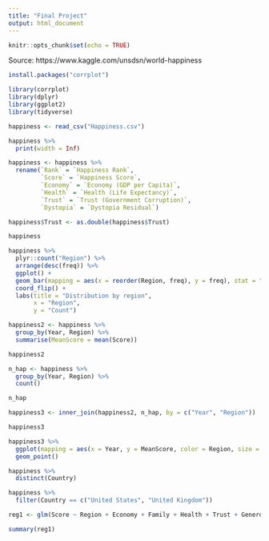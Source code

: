 ```yaml
---
title: "Final Project"
output: html_document
---
```


```r
knitr::opts_chunk$set(echo = TRUE)
```

Source: https://www.kaggle.com/unsdsn/world-happiness

```r
install.packages("corrplot")

library(corrplot)
library(dplyr)
library(ggplot2)
library(tidyverse)
```

```r
happiness <- read_csv("Happiness.csv")

happiness %>% 
  print(width = Inf)
```

```r
happiness <- happiness %>%
  rename(`Rank` = `Happiness Rank`,
         `Score` = `Happiness Score`,
         `Economy` = `Economy (GDP per Capita)`,
         `Health` = `Health (Life Expectancy)`,
         `Trust` = `Trust (Government Corruption)`,
         `Dystopia` = `Dystopia Residual`)

happiness$Trust <- as.double(happiness$Trust)

happiness
```

```r
happiness %>%
  plyr::count("Region") %>%
  arrange(desc(freq)) %>%
  ggplot() +
  geom_bar(mapping = aes(x = reorder(Region, freq), y = freq), stat = "identity") +
  coord_flip() + 
  labs(title = "Distribution by region",
       x = "Region",
       y = "Count")
```

```r
happiness2 <- happiness %>%
  group_by(Year, Region) %>%
  summarise(MeanScore = mean(Score))

happiness2
```

```r
n_hap <- happiness %>%
  group_by(Year, Region) %>%
  count()

n_hap
```

```r
happiness3 <- inner_join(happiness2, n_hap, by = c("Year", "Region"))

happiness3
```



```r
happiness3 %>%
  ggplot(mapping = aes(x = Year, y = MeanScore, color = Region, size = n)) +
  geom_point()
```

```r
happiness %>%
  distinct(Country)

happiness %>%
  filter(Country == c("United States", "United Kingdom"))
```


```r
reg1 <- glm(Score ~ Region + Economy + Family + Health + Trust + Generosity + Dystopia, data = happiness)

summary(reg1)
```




